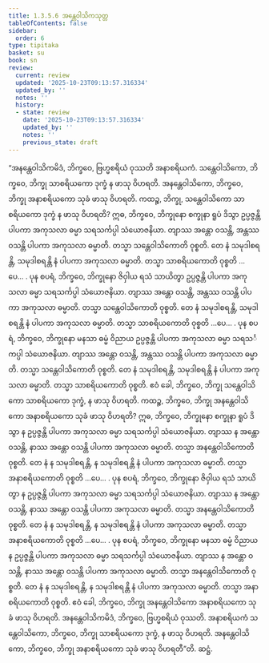 ```yaml
---
title: 1.3.5.6 အန္တေဝါသိကသုတ္တ
tableOfContents: false
sidebar:
  order: 6
type: tipitaka
basket: su
book: sn
review:
  current: review
  updated: '2025-10-23T09:13:57.316334'
  updated_by: ''
  notes: ''
  history:
  - state: review
    date: '2025-10-23T09:13:57.316334'
    updated_by: ''
    notes: ''
    previous_state: draft
---
```



<ReviewStatus review={frontmatter.review} showDetails={true} />

<HypothesisAnnotation frontmatter={frontmatter} />

<DynamicBreadcrumb />

<Division number="151" book="sn" e="ch" v="18" p="302">

<Paragraph number="834" book="sn">
“အနန္တေဝါသိကမိဒံ, ဘိက္ခဝေ, ဗြဟ္မစရိယံ ဝုဿတိ အနာစရိယကံ. သန္တေဝါသိကော, ဘိက္ခဝေ, ဘိက္ခု သာစရိယကော ဒုက္ခံ န ဖာသု ဝိဟရတိ. အနန္တေဝါသိကော, ဘိက္ခဝေ, ဘိက္ခု အနာစရိယကော သုခံ ဖာသု ဝိဟရတိ. ကထဉ္စ, ဘိက္ခု, သန္တေဝါသိကော သာစရိယကော ဒုက္ခံ န ဖာသု ဝိဟရတိ? ဣဓ, ဘိက္ခဝေ, ဘိက္ခုနော စက္ခုနာ ရူပံ ဒိသွာ ဥပ္ပဇ္ဇန္တိ ပါပကာ အကုသလာ ဓမ္မာ သရသင်္ကပ္ပါ သံယောဇနိယာ. တျာဿ အန္တော ဝသန္တိ, အန္တဿ ဝသန္တိ ပါပကာ အကုသလာ ဓမ္မာတိ. တသ္မာ သန္တေဝါသိကောတိ ဝုစ္စတိ. တေ နံ သမုဒါစရန္တိ, သမုဒါစရန္တိ နံ ပါပကာ အကုသလာ ဓမ္မာတိ. တသ္မာ သာစရိယကောတိ ဝုစ္စတိ …ပေ… .
</Paragraph>

<Paragraph number="835" book="sn">
ပုန စပရံ, ဘိက္ခဝေ, ဘိက္ခုနော ဇိဝှါယ ရသံ သာယိတွာ ဥပ္ပဇ္ဇန္တိ ပါပကာ အကုသလာ ဓမ္မာ သရသင်္ကပ္ပါ သံယောဇနိယာ. တျာဿ အန္တော ဝသန္တိ, အန္တဿ ဝသန္တိ ပါပကာ အကုသလာ ဓမ္မာတိ. တသ္မာ သန္တေဝါသိကောတိ ဝုစ္စတိ. တေ နံ သမုဒါစရန္တိ, သမုဒါစရန္တိ နံ ပါပကာ အကုသလာ ဓမ္မာတိ. တသ္မာ သာစရိယကောတိ ဝုစ္စတိ …ပေ… .
</Paragraph>

<Paragraph number="836" book="sn">
ပုန စပရံ, ဘိက္ခဝေ, ဘိက္ခုနော မနသာ ဓမ္မံ ဝိညာယ ဥပ္ပဇ္ဇန္တိ ပါပကာ အကုသလာ ဓမ္မာ သရသင်္ကပ္ပါ သံယောဇနိယာ. တျာဿ အန္တော ဝသန္တိ, အန္တဿ ဝသန္တိ ပါပကာ အကုသလာ ဓမ္မာတိ. တသ္မာ သန္တေဝါသိကောတိ ဝုစ္စတိ. တေ နံ သမုဒါစရန္တိ, သမုဒါစရန္တိ နံ ပါပကာ အကုသလာ ဓမ္မာတိ. တသ္မာ သာစရိယကောတိ ဝုစ္စတိ. ဧဝံ ခေါ, ဘိက္ခဝေ, ဘိက္ခု သန္တေဝါသိကော သာစရိယကော ဒုက္ခံ, န ဖာသု ဝိဟရတိ.
</Paragraph>

<Paragraph number="837" book="sn">
ကထဉ္စ, ဘိက္ခဝေ, ဘိက္ခု အနန္တေဝါသိကော အနာစရိယကော သုခံ ဖာသု ဝိဟရတိ? ဣဓ, ဘိက္ခဝေ, ဘိက္ခုနော စက္ခုနာ ရူပံ ဒိသွာ န ဥပ္ပဇ္ဇန္တိ ပါပကာ အကုသလာ ဓမ္မာ သရသင်္ကပ္ပါ သံယောဇနိယာ. တျာဿ န အန္တော ဝသန္တိ, နာဿ အန္တော ဝသန္တိ ပါပကာ အကုသလာ ဓမ္မာတိ. တသ္မာ အနန္တေဝါသိကောတိ ဝုစ္စတိ. တေ နံ န သမုဒါစရန္တိ, န သမုဒါစရန္တိ နံ ပါပကာ အကုသလာ ဓမ္မာတိ. တသ္မာ အနာစရိယကောတိ ဝုစ္စတိ …ပေ… .
</Paragraph>

<Paragraph number="838" book="sn">
ပုန စပရံ, ဘိက္ခဝေ, ဘိက္ခုနော ဇိဝှါယ ရသံ သာယိတွာ န ဥပ္ပဇ္ဇန္တိ ပါပကာ အကုသလာ ဓမ္မာ သရသင်္ကပ္ပါ သံယောဇနိယာ. တျာဿ န အန္တော ဝသန္တိ, နာဿ အန္တော ဝသန္တိ ပါပကာ အကုသလာ ဓမ္မာတိ. တသ္မာ အနန္တေဝါသိကောတိ ဝုစ္စတိ. တေ နံ န သမုဒါစရန္တိ, န သမုဒါစရန္တိ နံ ပါပကာ အကုသလာ ဓမ္မာတိ. တသ္မာ အနာစရိယကောတိ ဝုစ္စတိ …ပေ… .
</Paragraph>

<Paragraph number="839" book="sn">
ပုန စပရံ, ဘိက္ခဝေ, ဘိက္ခုနော မနသာ ဓမ္မံ ဝိညာယ န ဥပ္ပဇ္ဇန္တိ ပါပကာ အကုသလာ ဓမ္မာ သရသင်္ကပ္ပါ သံယောဇနိယာ. တျာဿ န အန္တော ဝသန္တိ, နာဿ အန္တော ဝသန္တိ ပါပကာ အကုသလာ ဓမ္မာတိ. တသ္မာ အနန္တေဝါသိကောတိ ဝုစ္စတိ. တေ နံ န သမုဒါစရန္တိ, န သမုဒါစရန္တိ နံ ပါပကာ အကုသလာ ဓမ္မာတိ. တသ္မာ အနာစရိယကောတိ ဝုစ္စတိ. ဧဝံ ခေါ, ဘိက္ခဝေ, ဘိက္ခု အနန္တေဝါသိကော အနာစရိယကော သုခံ ဖာသု ဝိဟရတိ. အနန္တေဝါသိကမိဒံ, ဘိက္ခဝေ, ဗြဟ္မစရိယံ ဝုဿတိ. အနာစရိယကံ သန္တေဝါသိကော, ဘိက္ခဝေ, ဘိက္ခု သာစရိယကော ဒုက္ခံ, န ဖာသု ဝိဟရတိ. အနန္တေဝါသိကော, ဘိက္ခဝေ, ဘိက္ခု အနာစရိယကော သုခံ ဖာသု ဝိဟရတီ”တိ.

</Paragraph>
</Division>

<Paragraph number="840" type="center" book="sn">
ဆဋ္ဌံ.
</Paragraph>